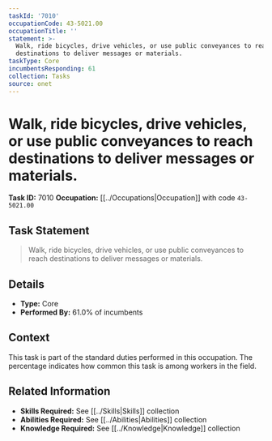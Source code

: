 ```yaml
---
taskId: '7010'
occupationCode: 43-5021.00
occupationTitle: ''
statement: >-
  Walk, ride bicycles, drive vehicles, or use public conveyances to reach
  destinations to deliver messages or materials.
taskType: Core
incumbentsResponding: 61
collection: Tasks
source: onet
---
```

# Walk, ride bicycles, drive vehicles, or use public conveyances to reach destinations to deliver messages or materials.

**Task ID:** 7010
**Occupation:** [[../Occupations|Occupation]] with code `43-5021.00`

## Task Statement

> Walk, ride bicycles, drive vehicles, or use public conveyances to reach destinations to deliver messages or materials.

## Details

- **Type:** Core
- **Performed By:** 61.0% of incumbents

## Context

This task is part of the standard duties performed in this occupation. The percentage indicates how common this task is among workers in the field.

## Related Information

- **Skills Required:** See [[../Skills|Skills]] collection
- **Abilities Required:** See [[../Abilities|Abilities]] collection
- **Knowledge Required:** See [[../Knowledge|Knowledge]] collection

